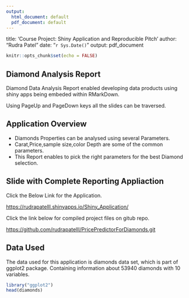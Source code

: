 ```yaml
---
output:
  html_document: default
  pdf_document: default
---
```



title: 'Course Project: Shiny Application and Reproducible Pitch' author: "Rudra Patel" date: "`r Sys.Date()`" output: pdf_document

```r
knitr::opts_chunk$set(echo = FALSE)
```

## Diamond Analysis Report

Diamond Data Analysis Report enabled developing data products using shiny apps being embeded within RMarkDown.

Using PageUp and PageDown keys all the slides can be traversed.

## Application Overview

-   Diamonds Properties can be analysed using several Parameters.
-   Carat,Price,sample size,color Depth are some of the common parameters.
-   This Report enables to pick the right parameters for the best Diamond selection.

## Slide with Complete Reporting Appliaction

Click the Below Link for the Application.

<https://rudrapatelll.shinyapps.io/Shiny_Application/>

Click the link below for compiled project files on gitub repo.

<https://github.com/rudrapatelll/PricePredictorForDiamonds.git>

## Data Used

The data used for this application is diamonds data set, which is part of ggplot2 package. Containing information about 53940 diamonds with 10 variables.

```r
library("ggplot2")
head(diamonds)
```
